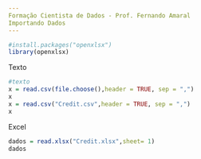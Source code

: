 ```yaml
---
Formação Cientista de Dados - Prof. Fernando Amaral
Importando Dados
---
```

```r
#install.packages("openxlsx")
library(openxlsx)
```
Texto
```r
#texto
x = read.csv(file.choose(),header = TRUE, sep = ",")
x
x = read.csv("Credit.csv",header = TRUE, sep = ",")
x
```
Excel
```r
dados = read.xlsx("Credit.xlsx",sheet= 1)
dados
```


